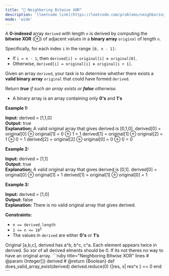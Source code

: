 ```yaml
---
title: "🧀 Neighboring Bitwise XOR"
description: '[leetcode link](https://leetcode.com/problems/neighboring-bitwise-xor/description/)'
mode: 'wide'
---
```

<Tabs>
  <Tab title="Question" icon="circle-question" iconType="regular">
    <Card>
      <p>A <strong>0-indexed</strong> array <code>derived</code> with length <code>n</code> is derived by computing the <strong>bitwise XOR</strong>&nbsp;(&oplus;) of adjacent values in a <strong>binary array</strong> <code>original</code> of length <code>n</code>.</p>  <p>Specifically, for each index <code>i</code> in the range <code>[0, n - 1]</code>:</p>  <ul>  <li>If <code>i = n - 1</code>, then <code>derived[i] = original[i] &oplus; original[0]</code>.</li>  <li>Otherwise, <code>derived[i] = original[i] &oplus; original[i + 1]</code>.</li> </ul>  <p>Given an array <code>derived</code>, your task is to determine whether there exists a <strong>valid binary array</strong> <code>original</code> that could have formed <code>derived</code>.</p>  <p>Return <em><strong>true</strong> if such an array exists or <strong>false</strong> otherwise.</em></p>  <ul>  <li>A binary array is an array containing only <strong>0&#39;s</strong> and <strong>1&#39;s</strong></li> </ul>   <p><strong class="example">Example 1:</strong></p>   <strong>Input:</strong> derived = [1,1,0] <br/> <strong>Output:</strong> true <br/> <strong>Explanation:</strong> A valid original array that gives derived is [0,1,0]. derived[0] = original[0] &oplus; original[1] = 0 &oplus; 1 = 1  derived[1] = original[1] &oplus; original[2] = 1 &oplus; 0 = 1 derived[2] = original[2] &oplus; original[0] = 0 &oplus; 0 = 0   <p><strong class="example">Example 2:</strong></p>   <strong>Input:</strong> derived = [1,1] <br/> <strong>Output:</strong> true <br/> <strong>Explanation:</strong> A valid original array that gives derived is [0,1]. derived[0] = original[0] &oplus; original[1] = 1 derived[1] = original[1] &oplus; original[0] = 1   <p><strong class="example">Example 3:</strong></p>   <strong>Input:</strong> derived = [1,0] <br/> <strong>Output:</strong> false <br/> <strong>Explanation:</strong> There is no valid original array that gives derived.    <p><strong>Constraints:</strong></p>  <ul>  <li><code>n == derived.length</code></li>  <li><code>1 &lt;= n&nbsp;&lt;= 10<sup>5</sup></code></li>  <li>The values in <code>derived</code>&nbsp;are either <strong>0&#39;s</strong> or <strong>1&#39;s</strong></li> </ul> 
    </Card>
  </Tab>
  <Tab title="Solution" icon="lightbulb" iconType="regular" >
    <Card>
      Original [a,b,c], derived has a^b, b^c, c^a. Each element appears twice in derived. So xor of all derived elments should be 0. If its not theres no way to have an original array.
</Card>
  <Expandable title="code">
    <CodeGroup dropdown>
```ruby title="Neighboring Bitwise XOR" lines
# @param {Integer[]} derived
# @return {Boolean}
def does_valid_array_exist(derived)
  derived.reduce(0) {|res, x| res^x } == 0  
end
```
    </CodeGroup>
  </Expandable>
  </Tab>
</Tabs>